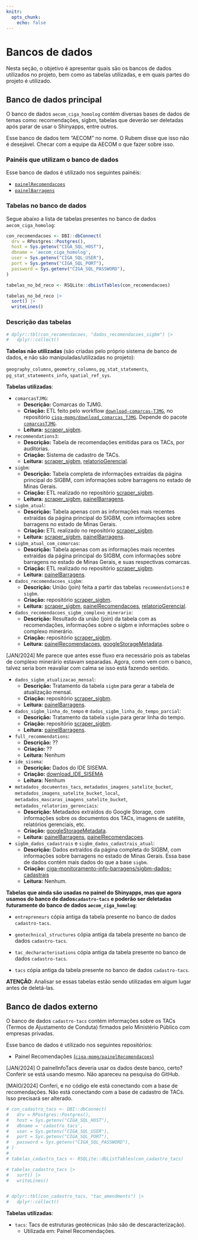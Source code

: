 ```yaml
---
knitr: 
  opts_chunk: 
    echo: false
---
```


# Bancos de dados

Nesta seção, o objetivo é apresentar quais são os bancos de dados utilizados no projeto, bem como as tabelas utilizadas, e em quais partes do projeto é utilizado.

## Banco de dados principal

O banco de dados `aecom_ciga_homolog` contém diversas bases de dados de temas como: recomendações, sigbm, tabelas que deverão ser deletadas após parar de usar o Shinyapps, entre outros.

::: callout-important
Esse banco de dados tem "AECOM" no nome. O Rubem disse que isso não é desejável. Checar com a equipe da AECOM o que fazer sobre isso.
:::

### Painéis que utilizam o banco de dados

Esse banco de dados é utilizado nos seguintes painéis:

-   [`painelRecomendacoes`](https://github.com/ciga-mpmg/painelRecomendacoes)
-   [`painelBarragens`](https://github.com/ciga-mpmg/Barragens)

### Tabelas no banco de dados

Segue abaixo a lista de tabelas presentes no banco de dados `aecom_ciga_homolog`:

```r
con_recomendacoes <- DBI::dbConnect(
  drv = RPostgres::Postgres(),
  host = Sys.getenv("CIGA_SQL_HOST"),
  dbname = 'aecom_ciga_homolog',
  user = Sys.getenv("CIGA_SQL_USER"),
  port = Sys.getenv("CIGA_SQL_PORT"),
  password = Sys.getenv("CIGA_SQL_PASSWORD"),
)

tabelas_no_bd_reco <- RSQLite::dbListTables(con_recomendacoes)

tabelas_no_bd_reco |>
  sort() |>
  writeLines()
```

### Descrição das tabelas

```r
# dplyr::tbl(con_recomendacoes, "dados_recomendacoes_sigbm") |>
#   dplyr::collect()
```

**Tabelas não utilizadas** (são criadas pelo próprio sistema de banco de dados, e não são manipuladas/utilizadas no projeto):

`geography_columns`, `geometry_columns`, `pg_stat_statements`, `pg_stat_statements_info`, `spatial_ref_sys`.

**Tabelas utilizadas**:

-   `comarcasTJMG`:
    -   **Descrição:** Comarcas do TJMG.
    -   **Criação:** ETL feito pelo workflow [`download-comarcas-TJMG`](https://github.com/ciga-mpmg/download_comarcas_TJMG/actions/workflows/update-data.yaml), no repositório [`ciga-mpmg/download_comarcas_TJMG`](https://github.com/ciga-mpmg/download_comarcas_TJMG). Depende do pacote [`comarcasTJMG`](https://github.com/ciga-mpmg/comarcasTJMG).
    -   **Leitura:** [scraper_sigbm](https://github.com/ciga-mpmg/scraper_sigbm).
-   `recommendations3`:
    -   **Descrição:** Tabela de recomendações emitidas para os TACs, por auditorias.
    -   **Criação:** Sistema de cadastro de TACs.
    -   **Leitura:** [scraper_sigbm](https://github.com/ciga-mpmg/scraper_sigbm), [relatorioGerencial](https://github.com/ciga-mpmg/relatorioGerencial).
-   `sigbm`:
    -   **Descrição:** Tabela completa de informações extraídas da página principal do SIGBM, com informações sobre barragens no estado de Minas Gerais.
    -   **Criação:** ETL realizado no repositório [scraper_sigbm](https://github.com/ciga-mpmg/scraper_sigbm).
    -   **Leitura:** [scraper_sigbm](https://github.com/ciga-mpmg/scraper_sigbm), [painelBarragens](https://github.com/ciga-mpmg/painelBarragens).
-   `sigbm_atual`:
    -   **Descrição:** Tabela apenas com as informações mais recentes extraídas da página principal do SIGBM, com informações sobre barragens no estado de Minas Gerais.
    -   **Criação:** ETL realizado no repositório [scraper_sigbm](https://github.com/ciga-mpmg/scraper_sigbm).
    -   **Leitura:** [scraper_sigbm](https://github.com/ciga-mpmg/scraper_sigbm), [painelBarragens](https://github.com/ciga-mpmg/painelBarragens).
-   `sigbm_atual_com_comarcas`:
    -   **Descrição:** Tabela apenas com as informações mais recentes extraídas da página principal do SIGBM, com informações sobre barragens no estado de Minas Gerais, e suas respectivas comarcas.
    -   **Criação:** ETL realizado no repositório [scraper_sigbm](https://github.com/ciga-mpmg/scraper_sigbm).
    -   **Leitura:** [painelBarragens](https://github.com/ciga-mpmg/painelBarragens).
-   `dados_recomendacoes_sigbm`:
    -   **Descrição:** União (join) feita a partir das tabelas `recommendations3` e `sigbm`.
    -   **Criação:** repositório [scraper_sigbm](https://github.com/ciga-mpmg/scraper_sigbm).
    -   **Leitura:** [scraper_sigbm](https://github.com/ciga-mpmg/scraper_sigbm), [painelRecomendacoes](https://github.com/ciga-mpmg/painelRecomendacoes), [relatorioGerencial](https://github.com/ciga-mpmg/relatorioGerencial).
-   `dados_recomendacoes_sigbm_complexo_minerario`:
    -   **Descrição:** Resultado da união (join) da tabela com as recomendações, informações sobre o sigbm e informações sobre o complexo minerário.
    -   **Criação:** repositório [scraper_sigbm](https://github.com/ciga-mpmg/scraper_sigbm).
    -   **Leitura:** [painelRecomendacoes](https://github.com/ciga-mpmg/painelRecomendacoes), [googleStorageMetadata](https://github.com/ciga-mpmg/googleStorageMetadata).

::: callout-important
\[JAN/2024\] Me parece que antes esse fluxo era necessário pois as tabelas de complexo minerário estavam separadas. Agora, como vem com o banco, talvez seria bom reavaliar com calma se isso está fazendo sentido.
:::

-   `dados_sigbm_atualizacao_mensal`:
    -   **Descrição:** Tratamento da tabela `sigbm` para gerar a tabela de atualização mensal.
    -   **Criação:** repositório [scraper_sigbm](https://github.com/ciga-mpmg/scraper_sigbm).
    -   **Leitura:** [painelBarragens](https://github.com/ciga-mpmg/painelBarragens).
-   `dados_sigbm_linha_do_tempo` e `dados_sigbm_linha_do_tempo_parcial`:
    -   **Descrição:** Tratamento da tabela `sigbm` para gerar linha do tempo.
    -   **Criação:** repositório [scraper_sigbm](https://github.com/ciga-mpmg/scraper_sigbm).
    -   **Leitura:** [painelBarragens](https://github.com/ciga-mpmg/painelBarragens).
-   `full_recommendations`:
    -   **Descrição:** ??
    -   **Criação:** ??
    -   **Leitura:** Nenhum
-   `ide_sisema`:
    -   **Descrição:** Dados do IDE SISEMA.
    -   **Criação:** [download_IDE_SISEMA](https://github.com/ciga-mpmg/download_IDE_SISEMA)
    -   **Leitura:** Nenhum
-   `metadados_documentos_tacs`, `metadados_imagens_satelite_bucket`, `metadados_imagens_satelite_bucket_local`, `metadados_mascaras_imagens_satelite_bucket`, `metadados_relatorios_gerenciais`:
    -   **Descrição:** Metadados extraídos do Google Storage, com informações sobre os documentos dos TACs, imagens de satélite, relatórios gerenciais, etc.
    -   **Criação:** [googleStorageMetadata](https://github.com/ciga-mpmg/googleStorageMetadata).
    -   **Leitura:** [painelBarragens](https://github.com/ciga-mpmg/painelBarragens), [painelRecomendacoes](https://github.com/ciga-mpmg/painelRecomendacoes).
-   `sigbm_dados_cadastrais` e `sigbm_dados_cadastrais_atual`:
    -   **Descrição:** Dados extraídos da página completa do SIGBM, com informações sobre barragens no estado de Minas Gerais. Essa base de dados contém mais dados do que a base `sigbm`.
    -   **Criação:** [ciga-monitoramento-info-barragens/sigbm-dados-cadastrais](https://github.com/ciga-monitoramento-info-barragens/sigbm-dados-cadastrais)
    -   **Leitura:** Nenhum.

::: callout
**Tabelas que ainda são usadas no painel do Shinyapps, mas que agora usamos do banco de dados`cadastro-tacs` e poderão ser deletadas futuramente do banco de dados `aecom_ciga_homolog`**:

-   `entrepreneurs` cópia antiga da tabela presente no banco de dados `cadastro-tacs`.

-   `geotechnical_structures` cópia antiga da tabela presente no banco de dados `cadastro-tacs`.

-   `tac_decharacterisations` cópia antiga da tabela presente no banco de dados `cadastro-tacs`.

-   `tacs` cópia antiga da tabela presente no banco de dados `cadastro-tacs`.

**ATENÇÃO**: Analisar se essas tabelas estão sendo utilizadas em algum lugar antes de deletá-las.
:::

## Banco de dados externo

O banco de dados `cadastro-tacs` contém informações sobre os TACs (Termos de Ajustamento de Conduta) firmados pelo Ministério Público com empresas privadas.

Esse banco de dados é utilizado nos seguintes repositórios:

-   Painel Recomendações [(`ciga-mpmg/painelRecomendacoes`)](https://github.com/ciga-mpmg/painelRecomendacoes)

::: callout-important
[JAN/2024] O painelInfoTacs deveria usar os dados deste banco, certo? Conferir se está usando mesmo. Não apareceu na pesquisa do GitHub.

[MAIO/2024] Conferi, e no código ele está conectando com a base de recomendações. Não está conectando com a base de cadastro de TACs. Isso precisará ser alterado.
:::

```r
# con_cadastro_tacs <- DBI::dbConnect(
#   drv = RPostgres::Postgres(),
#   host = Sys.getenv("CIGA_SQL_HOST"),
#   dbname = 'cadastro_tacs',
#   user = Sys.getenv("CIGA_SQL_USER"),
#   port = Sys.getenv("CIGA_SQL_PORT"),
#   password = Sys.getenv("CIGA_SQL_PASSWORD"),
# )
# 
# tabelas_cadastro_tacs <- RSQLite::dbListTables(con_cadastro_tacs)

# tabelas_cadastro_tacs |> 
#   sort() |> 
#   writeLines()


# dplyr::tbl(con_cadastro_tacs, "tac_amendments") |>
#   dplyr::collect()
```

**Tabelas utilizadas**:

<!-- -   `entrepreneurs`: Empreendedores de estruturas geotécnicas. -->

<!--     -   Utilizada em: Painel Descaracterização. -->

<!-- -   `geotechnical_structures`: Estruturas geotécnicas. -->

<!--     -   Utilizada em: Painel Descaracterização. -->

<!-- -   `tac_decharacterisations`: Tacs de descaracterização de estruturas geotécnicas. -->

<!--     -   Utilizada em: Painel Descaracterização. -->

-   `tacs`: Tacs de estruturas geotécnicas (não são de descaracterização).
    -   Utilizada em: Painel Recomendações.
